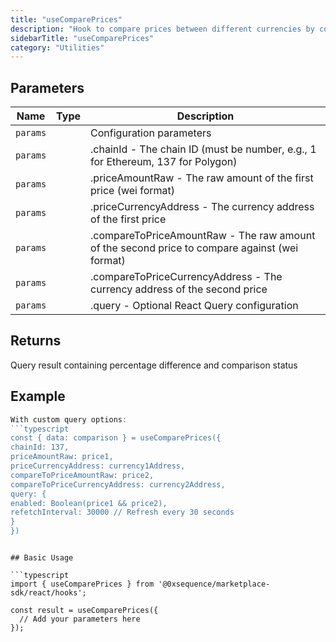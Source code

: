 ```yaml
---
title: "useComparePrices"
description: "Hook to compare prices between different currencies by converting both to USD Compares two prices by converting both to USD using real-time exchange rates and returns the percentage difference with comparison status."
sidebarTitle: "useComparePrices"
category: "Utilities"
---
```


## Parameters

| Name | Type | Description |
|------|------|-------------|
| `params` |  | Configuration parameters |
| `params` |  | .chainId - The chain ID (must be number, e.g., 1 for Ethereum, 137 for Polygon) |
| `params` |  | .priceAmountRaw - The raw amount of the first price (wei format) |
| `params` |  | .priceCurrencyAddress - The currency address of the first price |
| `params` |  | .compareToPriceAmountRaw - The raw amount of the second price to compare against (wei format) |
| `params` |  | .compareToPriceCurrencyAddress - The currency address of the second price |
| `params` |  | .query - Optional React Query configuration |

## Returns

Query result containing percentage difference and comparison status

## Example

```typescript
With custom query options:
```typescript
const { data: comparison } = useComparePrices({
chainId: 137,
priceAmountRaw: price1,
priceCurrencyAddress: currency1Address,
compareToPriceAmountRaw: price2,
compareToPriceCurrencyAddress: currency2Address,
query: {
enabled: Boolean(price1 && price2),
refetchInterval: 30000 // Refresh every 30 seconds
}
})
```
```

## Basic Usage

```typescript
import { useComparePrices } from '@0xsequence/marketplace-sdk/react/hooks';

const result = useComparePrices({
  // Add your parameters here
});
```

